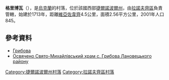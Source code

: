 {{coord|49|53|12|N|26|7|3|E|scale:30000|display=title}}

'''格里博瓦'''（{{lang-uk|Грибова}}），是[[烏克蘭|烏克蘭]]的村落，位於該國西部[[捷爾諾波爾州|捷爾諾波爾州]]，由[[拉諾夫齊區|拉諾夫齊區]]負責管轄，始建於1713年，距離[[維亞佐韋齊_(比洛吉里亞區)|維亞佐韋齊]]4.5公里，面積2.56平方公里，2001年人口845。

==參考資料==
*[http://gska2.rada.gov.ua/pls/z7502/A005?rdat1=11.04.2015&rf7571=31363 Грибова]{{dead link|date=2018年3月 |bot=InternetArchiveBot |fix-attempted=yes }}
*[http://www.cerkva.info/en/news/diocesan-news/4172-xham.html Освячено Свято-Михайлівський храм с. Грибова Лановецького району] {{Wayback|url=http://www.cerkva.info/en/news/diocesan-news/4172-xham.html |date=20160401035054 }}

{{DEFAULTSORT:Грибова}}
[[Category:捷爾諾波爾州村落|Category:捷爾諾波爾州村落]]
[[Category:拉諾夫齊區村落|Category:拉諾夫齊區村落]]


{{Ternopil-geo-stub}}